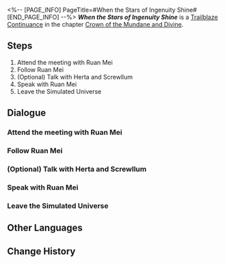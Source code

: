 <%-- [PAGE_INFO]
PageTitle=#When the Stars of Ingenuity Shine#
[END_PAGE_INFO] --%>
{{Stub|Dialogue.}}
{{Mission Infobox
|id            = 2001002
|title         = 
|image         = <!--Mission When the Stars of Ingenuity Shine.png-->
|type          = Trailblaze Continuance
|event_name    = 
|chapter       = Crown of the Mundane and Divine
|requirements  = {{subst:void|<!--Unknown: {"Type":"Manual"}-->}}
|summary       = <!--official mission summary from Fate's Atlas-->
|characters    = Herta; Ruan Mei; Screwllum; Trailblazer
|startLocation = [[Herta Space Station]] - [[Simulated Universe]]
|world         = Herta Space Station
|area          = Simulated Universe
|prev          = 
|next          = 
|rewards       = Trailblaze EXP*1,100; Stellar Jade*110; Traveler's Guide*12; Refined Aether*8; Lost Crystal*8; Snack Life (Profile Picture)*1 { text = Snack Life }; Credit*140,000
}}
'''''When the Stars of Ingenuity Shine''''' is a [[Trailblaze Continuance]] in the chapter [[Crown of the Mundane and Divine]].

==Steps==
# Attend the meeting with Ruan Mei
# Follow Ruan Mei
# (Optional) Talk with Herta and Screwllum
# Speak with Ruan Mei
# Leave the Simulated Universe

<!--
==Gameplay Notes==

--><!--
==Trial Character==

-->
==Dialogue==
{{Stub Dialogue}}

===Attend the meeting with Ruan Mei{{subst:void|<!--200100201-->}}===
{{Mission Description|type=continuance|location=Simulated Universe|Herta, Ruan Mei, and Screwllum: A gathering of geniuses never seen across the span of history! Scenes like this don't happen every day!<br />You are curious as to what games or contests take place between such individuals...}}
{{Dialogue Start}}
:{{tx}}
{{Dialogue End}}

===Follow Ruan Mei{{subst:void|<!--200100207-->}}===
{{Mission Description|type=continuance|location=Simulated Universe|update|Herta, Ruan Mei, and Screwllum: A gathering of geniuses never seen across the span of history! Scenes like this don't happen every day!<br />Ruan Mei calls you aside. Looks like you won't be able to hear any more snippets of exchanges and proposals between the geniuses. You have more important things to do right now anyway.}}
{{Dialogue Start}}
:{{tx}}
{{Dialogue End}}

===(Optional) Talk with Herta and Screwllum{{subst:void|<!--200100209-->}}===
{{Mission Description|type=continuance|location=Simulated Universe|update|Herta, Ruan Mei, and Screwllum: A gathering of geniuses never seen across the span of history! Scenes like this don't happen every day!<br />You are curious as to what games or contests take place between such individuals...}}
{{Dialogue Start}}
:{{tx}}
{{Dialogue End}}

===Speak with Ruan Mei{{subst:void|<!--200100208-->}}===
{{Mission Description|type=continuance|location=Simulated Universe|update|Herta, Ruan Mei, and Screwllum: A gathering of geniuses never seen across the span of history! Scenes like this don't happen every day!<br />Ruan Mei calls you aside. Looks like you won't be able to hear any more snippets of exchanges and proposals between the geniuses. You have more important things to do right now anyway.}}
{{Dialogue Start}}
:{{tx}}
{{Dialogue End}}

===Leave the Simulated Universe{{subst:void|<!--200100205-->}}===
{{Dialogue Start}}
:{{tx}}
{{Dialogue End}}

==Other Languages==
{{Other Languages
|en   = When the Stars of Ingenuity Shine
|zhs  = 天才群星闪耀时
|zht  = 天才群星閃耀時
|ja   = 天才の星の時間
|ko   = 천재의 뭇별이 빛날 때
|es   = Cuando brillan las estrellas del ingenio
|fr   = Alors que brillent les étoiles de l'ingéniosité
|ru   = Гори, гори, моя звезда гениальности
|th   = เมื่อหมู่ดาวแห่งอัจฉริยะเปล่งประกาย
|vi   = Khi Thiên Tài Tề Tựu Giữa Ngân Hà
|de   = Wenn die Sterne des Einfallsreichtums leuchten
|id   = Saat Bintang-Bintang Jenius Bersinar
|pt   = Quando as Estrelas da Engenhosidade Brilham
}}

==Change History==
{{Change History|1.6}}
